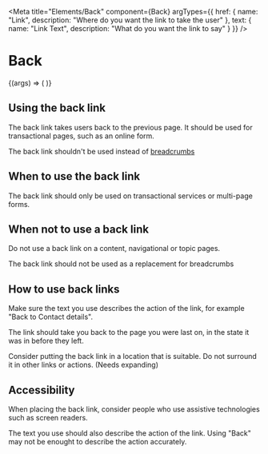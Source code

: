 
<Meta
    title="Elements/Back"
    component={Back}
    argTypes={{
        href: {
            name: "Link",
            description: "Where do you want the link to take the user"
        },
        text: {
            name: "Link Text",
            description: "What do you want the link to say"
        }
    }}
/>



# Back
<Canvas>
    <Story
        name="Back"
        args={{
            href: "/",
            text: "Back"
        }}
    >
        {(args) => (
            <Back {...args} />
        )}
    </Story>
</Canvas>

## Using the back link

The back link takes users back to the previous page. It should be used for transactional pages, such as an online form.

The back link shouldn't be used instead of <a href="/docs/components-breadcrumbs--breadcrumbs">breadcrumbs</a>

## When to use the back link

The back link should only be used on transactional services or multi-page forms.

## When not to use a back link

Do not use a back link on a content, navigational or topic pages.

The back link should not be used as a replacement for breadcrumbs

## How to use back links

Make sure the text you use describes the action of the link, for example "Back to Contact details". 

The link should take you back to the page you were last on, in the state it was in before they left.

Consider putting the back link in a location that is suitable. Do not surround it in other links or actions. (Needs expanding)

## Accessibility

When placing the back link, consider people who use assistive technologies such as screen readers. 

The text you use should also describe the action of the link. Using "Back" may not be enought to describe the action accurately.